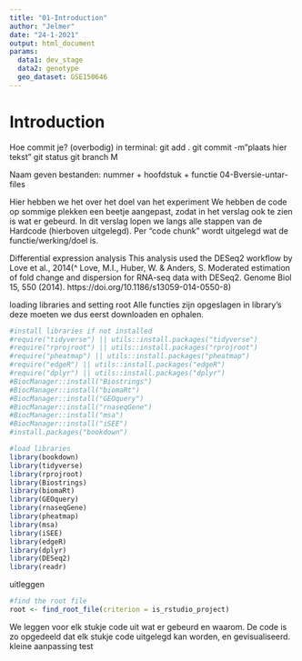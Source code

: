 ```yaml
---
title: "01-Introduction"
author: "Jelmer"
date: "24-1-2021"
output: html_document
params:
  data1: dev_stage
  data2: genotype
  geo_dataset: GSE150646
---
```


# Introduction
Hoe commit je? (overbodig)
in terminal:
git add .
git commit -m"plaats hier tekst"
git status
git branch M

Naam geven bestanden:
nummer + hoofdstuk + functie
04-Bversie-untar-files

Hier hebben we het over het doel van het experiment
We hebben de code op sommige plekken een beetje aangepast, zodat in het verslag ook te zien is wat er gebeurd.
In dit verslag lopen we langs alle stappen van de Hardcode (hierboven uitgelegd). Per "code chunk" wordt uitgelegd wat de functie/werking/doel is. 

Differential expression analysis
This analysis used the DESeq2 workflow by Love et al., 2014(^ Love, M.I., Huber, W. & Anders, S. Moderated estimation of fold change and dispersion for RNA-seq data with DESeq2. Genome Biol 15, 550 (2014). https://doi.org/10.1186/s13059-014-0550-8)

loading libraries and setting root 
Alle functies zijn opgeslagen in library's deze moeten we dus eerst downloaden en ophalen.
```r
#install libraries if not installed
#require("tidyverse") || utils::install.packages("tidyverse")
#require("rprojroot") || utils::install.packages("rprojroot")
#require("pheatmap") || utils::install.packages("pheatmap")
#require("edgeR") || utils::install.packages("edgeR")
#require("dplyr") || utils::install.packages("dplyr")
#BiocManager::install("Biostrings")
#BiocManager::install("biomaRt")
#BiocManager::install("GEOquery")
#BiocManager::install("rnaseqGene")
#BiocManager::install("msa")
#BiocManager::install("iSEE")
#install.packages("bookdown")
```

```r
#load libraries
library(bookdown)
library(tidyverse)
library(rprojroot)
library(Biostrings)
library(biomaRt)
library(GEOquery)
library(rnaseqGene)
library(pheatmap)
library(msa)
library(iSEE)
library(edgeR)
library(dplyr)
library(DESeq2)
library(readr)
```

uitleggen
```r
#find the root file
root <- find_root_file(criterion = is_rstudio_project)
```

We leggen voor elk stukje code uit wat er gebeurd en waarom.
De code is zo opgedeeld dat elk stukje code uitgelegd kan worden, en gevisualiseerd.
kleine aanpassing test

